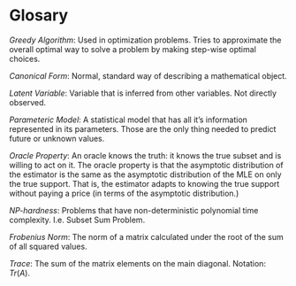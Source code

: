 # Glosary
_Greedy Algorithm_: Used in optimization problems. Tries to approximate the overall optimal way to solve a problem by making step-wise optimal choices.

_Canonical Form_: Normal, standard way of describing a mathematical object. 

_Latent Variable_: Variable that is inferred from other variables. Not directly observed.

_Parameteric Model_: A statistical model that has all it's information represented in its parameters. Those are the only thing needed to predict future or unknown values.

_Oracle Property_: An oracle knows the truth: it knows the true subset and is willing to act on it. The oracle property is that the asymptotic distribution of the estimator is the same as the asymptotic distribution of the MLE on only the true support. That is, the estimator adapts to knowing the true support without paying a price (in terms of the asymptotic distribution.)

_NP-hardness_: Problems that have non-deterministic polynomial time complexity. I.e. Subset Sum Problem.

_Frobenius Norm_: The norm of a matrix calculated under the root of the sum of all squared values. 

_Trace_: The sum of the matrix elements on the main diagonal. Notation: $Tr(A)$.
